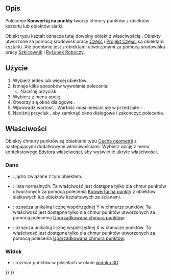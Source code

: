 <languages/>

{{Docnav/pl
|[[Points_Export/pl|Eksport punktów]]
|[[Points_Structure/pl|Uporządkowana chmura punktów]]
|[[Points_Workbench/pl|środowisko pracy Punkty]]
|IconL=Points_Export.svg
|IconR=Points_Structure.svg
|IconC=Workbench_Points.svg
}}

{{GuiCommand/pl
|Name=Points Convert
|Name/pl=Punkty: Konwertuj na punkty
|MenuLocation=Punkty → Konwertuj na punkty ...
|Workbenches=[[Points_Workbench/pl|Punkty]]
}}

<span id="Description"></span>
==Opis==

Polecenie '''Konwertuj na punkty''' tworzy chmury punktów z obiektów kształtu lub obiektów siatki.

Obiekt typu kształt oznacza tutaj dowolny obiekt z właściwością {{PropertyData|Kształt}}. Obiekty utworzone za pomocą środowisk pracy [[Part_Workbench/pl|Część]] i [[PartDesign_Workbench/pl|Projekt Części]] są obiektami kształtu. Ale podobnie jest z obiektami utworzonymi za pomocą środowiska pracy [[Sketcher_Workbench/pl|Szkicownik]] i [[Draft_Workbench/pl|Rysunek Roboczy]].

<span id="Usage"></span>
==Użycie==

# Wybierz jeden lub więcej obiektów.
# Istnieje kilka sposobów wywołania polecenia:
#* Naciśnij przycisk {{Button|[[Image:Points_Convert.svg|16px]] '''Konwertuj na punkty'''}}.
# Wybierz z menu opcję {{MenuCommand|Punkty → Konwertuj na punkty ...}}.
# Otworzy się okno dialogowe {{MenuCommand|Odległość}}.
# Wprowadź wartość {{MenuCommand|Największa odległość}}. Wartość musi mieścić się w przedziale {{Value|0,05}} - {{Value|10.0}}.
# Naciśnij przycisk {{Button|OK}}, aby zamknąć okno dialogowe i zakończyć polecenie.

<span id="Properties"></span>
==Właściwości==

Obiekty chmury punktów są obiektami typu [[App_GeoFeature/pl|Cecha geometrii]] z następującymi dodatkowymi właściwościami. Wybierz opcję {{MenuCommand|Pokaż ukryte}} z menu kontekstowego [[Property_editor/pl|Edytora właściwości]], aby wyświetlić ukryte właściwości.

<span id="Data"></span>
===Dane===

{{TitleProperty|Podstawa}}

* {{PropertyData|Punkty|PointsKernel|Ukryte}}: jądro związane z tym obiektem.
* {{PropertyData|Normalne|NormalList|Ukryte}}: lista normalnych. Ta właściwość jest dostępna tylko dla chmur punktów utworzonych za pomocą polecenia [[Points_Convert/pl|Konwertuj na punkty]] z obiektów siatkowych lub obiektów kształtowych ze ścianami.

{{TitleProperty|Punkty strukturalne.}}

* {{PropertyData|Wysokość|Integer}}: oznacza unikalną liczbę współrzędnej Y w chmurze punktów. Ta właściwość jest dostępna tylko dla chmur punktów utworzonych za pomocą polecenia [[Points_Structure/pl|Uporządkowana chmura punktów]].
* {{PropertyData|Szerokość|Integer}}: oznacza unikalną liczbę współrzędnej X w chmurze punktów. Ta właściwość jest dostępna tylko dla chmur punktów utworzonych za pomocą polecenia [[Points_Structure/pl|Uporządkowana chmura punktów]].

<span id="View"></span>
===Widok===

{{TitleProperty|Podstawa}}

* {{PropertyView|Rozmiar punktu|FloatConstraint}}: rozmiar punktów w pikselach w oknie [[3D_view/pl|widoku 3D]].


{{Docnav/pl
|[[Points_Export/pl|Eksport punktów]]
|[[Points_Structure/pl|Uporządkowana chmura punktów]]
|[[Points_Workbench/pl|środowisko pracy Punkty]]
|IconL=Points_Export.svg
|IconR=Points_Structure.svg
|IconC=Workbench_Points.svg
}}

{{Points Tools navi{{#translation:}}}}
{{Userdocnavi{{#translation:}}}}